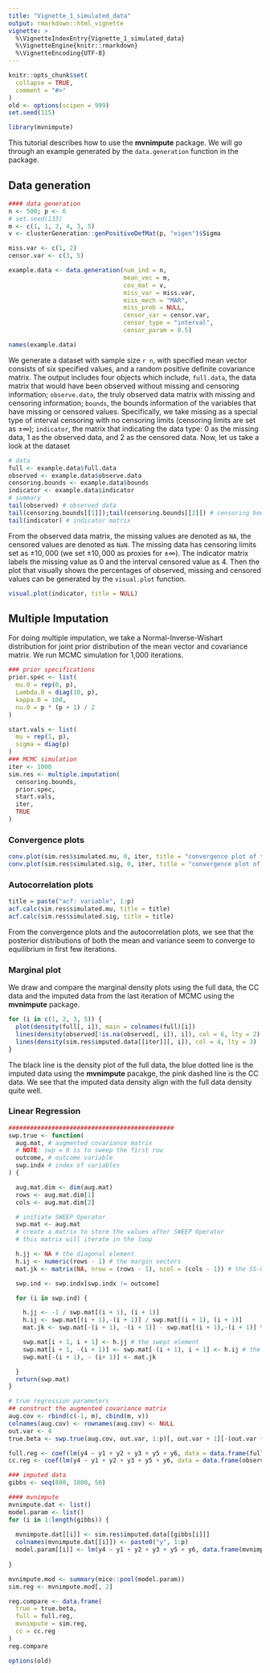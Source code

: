 ```yaml
---
title: "Vignette_1_simulated_data"
output: rmarkdown::html_vignette
vignette: >
  %\VignetteIndexEntry{Vignette_1_simulated_data}
  %\VignetteEngine{knitr::rmarkdown}
  %\VignetteEncoding{UTF-8}
---
```


```r
knitr::opts_chunk$set(
  collapse = TRUE,
  comment = "#>"
)
old <- options(scipen = 999)
set.seed(115)
```

```r
library(mvnimpute)
```

This tutorial describes how to use the **mvnimpute** package. We will go through an example generated by the `data.generation` function in the package.

## Data generation

```r
#### data generation
n <- 500; p <- 6
# set.seed(133)
m <- c(1, 1, 2, 4, 3, 5)
v <- clusterGeneration::genPositiveDefMat(p, "eigen")$Sigma

miss.var <- c(1, 2)
censor.var <- c(3, 5)

example.data <- data.generation(num_ind = n,
                                mean_vec = m,
                                cov_mat = v,
                                miss_var = miss.var,
                                miss_mech = "MAR",
                                miss_prob = NULL,
                                censor_var = censor.var,
                                censor_type = "interval",
                                censor_param = 0.5)

names(example.data)
```

We generate a dataset with sample size `r n`, with specified mean vector consists of six specified values, and a random positive definite covariance matrix. The output includes four objects which include, `full.data`, the data matrix that would have been observed without missing and censoring information; `observe.data`, the truly observed data matrix with missing and censoring information; `bounds`, the bounds information of the variables that have missing or censored values. Specifically, we take missing as a special type of interval censoring with no censoring limits (censoring limits are set as $\pm \infty$); `indicator`, the matrix that indicating the data type: 0 as the missing data, 1 as the observed data, and 2 as the censored data. Now, let us take a look at the dataset

```r
# data
full <- example.data$full.data
observed <- example.data$observe.data
censoring.bounds <- example.data$bounds
indicator <- example.data$indicator
# summary
tail(observed) # observed data
tail(censoring.bounds[[1]]);tail(censoring.bounds[[2]]) # censoring bounds information
tail(indicator) # indicator matrix
```

From the observed data matrix, the missing values are denoted as `NA`, the censored values are denoted as `NaN`. The missing data has censoring limits set as $\pm 10,000$ (we set $\pm 10,000$ as proxies for $\pm \infty$). The indicator matrix labels the missing value as 0 and the interval censored value as 4. Then the plot that visually shows the percentages of observed, missing and censored values can be generated by the `visual.plot` function.

```r
visual.plot(indicator, title = NULL)
```

## Multiple Imputation

For doing multiple imputation, we take a Normal-Inverse-Wishart distribution for joint prior distribution of the mean vector and covariance matrix. We run MCMC simulation for 1,000 iterations.

```r
### prior specifications
prior.spec <- list(
  mu.0 = rep(0, p),
  Lambda.0 = diag(10, p),
  kappa.0 = 100,
  nu.0 = p * (p + 1) / 2
)

start.vals <- list(
  mu = rep(1, p),
  sigma = diag(p)
)
### MCMC simulation
iter <- 1000
sim.res <- multiple.imputation(
  censoring.bounds,
  prior.spec,
  start.vals,
  iter,
  TRUE
)
```

### Convergence plots

```r
conv.plot(sim.res$simulated.mu, 0, iter, title = "convergence plot of the mean values")
conv.plot(sim.res$simulated.sig, 0, iter, title = "convergence plot of the variance values")
```

### Autocorrelation plots

```r
title = paste("acf: variable", 1:p)
acf.calc(sim.res$simulated.mu, title = title)
acf.calc(sim.res$simulated.sig, title = title)
```

From the convergence plots and the autocorrelation plots, we see that the posterior distributions of both the mean and variance seem to converge to equilibrium in first few iterations. 

### Marginal plot

We draw and compare the marginal density plots using the full data, the CC data and the imputed data from the last iteration of MCMC using the **mvnimpute** package.

```r
for (i in c(1, 2, 3, 5)) {
  plot(density(full[, i]), main = colnames(full)[i])
  lines(density(observed[!is.na(observed[, i]), i]), col = 6, lty = 2)
  lines(density(sim.res$imputed.data[[iter]][, i]), col = 4, lty = 3)
}
```

The black line is the density plot of the full data, the blue dotted line is the imputed data using the **mvnimpute** pacakge, the pink dashed line is the CC data. We see that the imputed data density align with the full data density quite well.

### Linear Regression

```r
##############################################
swp.true <- function(
  aug.mat, # augmented covariance matrix
  # NOTE: swp = 0 is to sweep the first row
  outcome, # outcome variable
  swp.indx # index of variables
) {

  aug.mat.dim <- dim(aug.mat)
  rows <- aug.mat.dim[1]
  cols <- aug.mat.dim[2]

  # initiate SWEEP Operator
  swp.mat <- aug.mat
  # create a matrix to store the values after SWEEP Operator
  # this matrix will iterate in the loop

  h.jj <- NA # the diagonal element
  h.ij <- numeric(rows - 1) # the margin vectors
  mat.jk <- matrix(NA, nrow = (rows - 1), ncol = (cols - 1)) # the SS-CP matrix

  swp.ind <- swp.indx[swp.indx != outcome]

  for (i in swp.ind) {

    h.jj <- -1 / swp.mat[(i + 1), (i + 1)]
    h.ij <- swp.mat[(i + 1),-(i + 1)] / swp.mat[(i + 1), (i + 1)]
    mat.jk <- swp.mat[-(i + 1), -(i + 1)] - swp.mat[(i + 1),-(i + 1)] %*% t(swp.mat[(i + 1),-(i + 1)]) / swp.mat[(i + 1), (i + 1)]

    swp.mat[i + 1, i + 1] <- h.jj # the swept element
    swp.mat[i + 1, -(i + 1)] <- swp.mat[-(i + 1), i + 1] <- h.ij # the swept row and column
    swp.mat[-(i + 1), - (i+ 1)] <- mat.jk

  }
  return(swp.mat)
}

# true regression parameters
## construct the augmented covariance matrix
aug.cov <- rbind(c(-1, m), cbind(m, v))
colnames(aug.cov) <- rownames(aug.cov) <- NULL
out.var <- 4
true.beta <- swp.true(aug.cov, out.var, 1:p)[, out.var + 1][-(out.var + 1)]
```

```r
full.reg <- coef(lm(y4 ~ y1 + y2 + y3 + y5 + y6, data = data.frame(full)))
cc.reg <- coef(lm(y4 ~ y1 + y2 + y3 + y5 + y6, data = data.frame(observed)))

### imputed data
gibbs <- seq(800, 1000, 50)

#### mvnimpute
mvnimpute.dat <- list()
model.param <- list()
for (i in 1:length(gibbs)) {
  
  mvnimpute.dat[[i]] <- sim.res$imputed.data[[gibbs[i]]]
  colnames(mvnimpute.dat[[i]]) <- paste0("y", 1:p)
  model.param[[i]] <- lm(y4 ~ y1 + y2 + y3 + y5 + y6, data.frame(mvnimpute.dat[[i]]))
  
}

mvnimpute.mod <- summary(mice::pool(model.param))
sim.reg <- mvnimpute.mod[, 2]

reg.compare <- data.frame(
  true = true.beta,
  full = full.reg,
  mvnimpute = sim.reg,
  cc = cc.reg
)
reg.compare

options(old)
```

